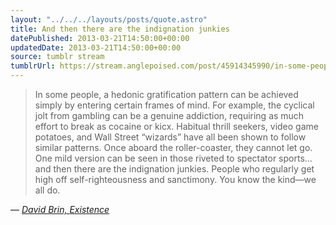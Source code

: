```yaml
---
layout: "../../../layouts/posts/quote.astro"
title: And then there are the indignation junkies
datePublished: 2013-03-21T14:50:00+00:00
updatedDate: 2013-03-21T14:50:00+00:00
source: tumblr stream
tumblrUrl: https://stream.anglepoised.com/post/45914345990/in-some-people-a-hedonic-gratification-pattern
---
```


> In some people, a hedonic gratification pattern can be achieved simply by entering certain frames of mind. For example, the cyclical jolt from gambling can be a genuine addiction, requiring as much effort to break as cocaine or kicx. Habitual thrill seekers, video game potatoes, and Wall Street “wizards” have all been shown to follow similar patterns. Once aboard the roller-coaster, they cannot let go. One mild version can be seen in those riveted to spectator sports… and then there are the indignation junkies. People who regularly get high off self-righteousness and sanctimony. You know the kind—we all do.

— <cite>[David Brin, _Existence_](https://www.goodreads.com/book/show/13039884-existence)</cite>
